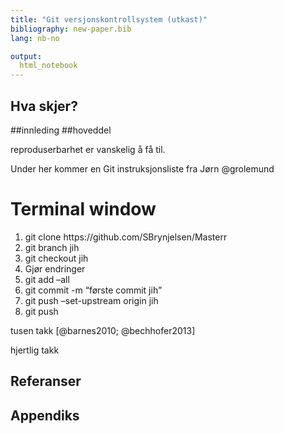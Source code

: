 ```yaml
---
title: "Git versjonskontrollsystem (utkast)"
bibliography: new-paper.bib
lang: nb-no

output:
  html_notebook
---
```


## Hva skjer?

##innleding
##hoveddel

reproduserbarhet er vanskelig å få til.

Under her kommer en Git  instruksjonsliste fra Jørn @grolemund

# Terminal window

1. git clone https://github.com/SBrynjelsen/Masterr
1. git branch jih
1. git checkout jih
1. Gjør endringer
1. git add --all
1. git commit -m "første commit jih"
1. git push --set-upstream origin jih
1. git push



tusen takk [@barnes2010; @bechhofer2013]
 
 hjertlig takk

## Referanser
<DIV id="refs"></DIV>

## Appendiks
